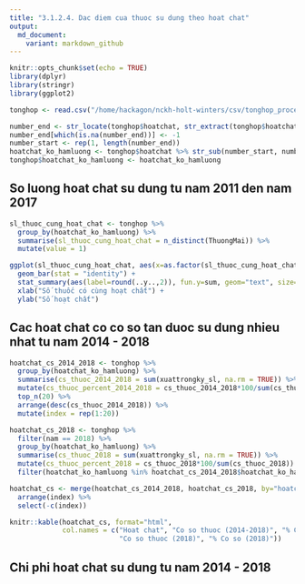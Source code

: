 ```yaml
---
title: "3.1.2.4. Dac diem cua thuoc su dung theo hoat chat"
output:
  md_document:
    variant: markdown_github
---
```


```r
knitr::opts_chunk$set(echo = TRUE)
library(dplyr)
library(stringr)
library(ggplot2)
```

```r
tonghop <- read.csv("/home/hackagon/nckh-holt-winters/csv/tonghop_processed.csv", stringsAsFactors = FALSE)

number_end <- str_locate(tonghop$hoatchat, str_extract(tonghop$hoatchat, "_\\d"))[,1]
number_end[which(is.na(number_end))] <- -1
number_start <- rep(1, length(number_end))
hoatchat_ko_hamluong <- tonghop$hoatchat %>% str_sub(number_start, number_end-1)
tonghop$hoatchat_ko_hamluong <- hoatchat_ko_hamluong
```

## So luong hoat chat su dung tu nam 2011 den nam 2017

```r
sl_thuoc_cung_hoat_chat <- tonghop %>%
  group_by(hoatchat_ko_hamluong) %>%
  summarise(sl_thuoc_cung_hoat_chat = n_distinct(ThuongMai)) %>%
  mutate(value = 1)
```

```r
ggplot(sl_thuoc_cung_hoat_chat, aes(x=as.factor(sl_thuoc_cung_hoat_chat), y=value)) +
  geom_bar(stat = "identity") +
  stat_summary(aes(label=round(..y..,2)), fun.y=sum, geom="text", size=5, vjust = -0.5) +
  xlab("Số thuốc có cùng hoạt chất") + 
  ylab("Số hoạt chất")
```

## Cac hoat chat co co so tan duoc su dung nhieu nhat tu nam 2014 - 2018
```r
hoatchat_cs_2014_2018 <- tonghop %>%
  group_by(hoatchat_ko_hamluong) %>%
  summarise(cs_thuoc_2014_2018 = sum(xuattrongky_sl, na.rm = TRUE)) %>%
  mutate(cs_thuoc_percent_2014_2018 = cs_thuoc_2014_2018*100/sum(cs_thuoc_2014_2018)) %>%
  top_n(20) %>%
  arrange(desc(cs_thuoc_2014_2018)) %>%
  mutate(index = rep(1:20))

hoatchat_cs_2018 <- tonghop %>%
  filter(nam == 2018) %>%
  group_by(hoatchat_ko_hamluong) %>%
  summarise(cs_thuoc_2018 = sum(xuattrongky_sl, na.rm = TRUE)) %>%
  mutate(cs_thuoc_percent_2018 = cs_thuoc_2018*100/sum(cs_thuoc_2018)) %>%
  filter(hoatchat_ko_hamluong %in% hoatchat_cs_2014_2018$hoatchat_ko_hamluong)

hoatchat_cs <- merge(hoatchat_cs_2014_2018, hoatchat_cs_2018, by="hoatchat_ko_hamluong", all.x = TRUE) %>% 
  arrange(index) %>%
  select(-c(index))
```

```r
knitr::kable(hoatchat_cs, format="html", 
             col.names = c("Hoat chat", "Co so thuoc (2014-2018)", "% Co so (2014-2018)",
                           "Co so thuoc (2018)", "% Co so (2018)"))
```


## Chi phi hoat chat su dung tu nam 2014 - 2018
